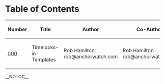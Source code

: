 =Table of Contents=
{| class="wikitable sortable" style="width: auto; text-align: center; font-size: smaller; table-layout: fixed;"
!Number
!Title
!Author
!Co-Author
!Created
!Updated
!Version
!Status
|- style="background-color: #ffcfcf"
| [[Miniscript-Template-000-Timelocks-in-Templates.mediawiki|000]]
| Timelocks-in-Templates
| Rob Hamilton rob@anchorwatch.com
| Rob Hamilton rob@anchorwatch.com
| 2023-09-11
| 2023-09-11
| v0.0.1
| Active
|}

__NOTOC__
